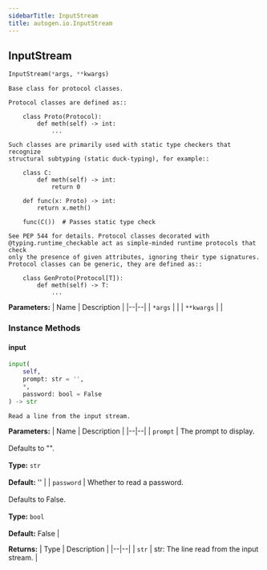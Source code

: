 ```yaml
---
sidebarTitle: InputStream
title: autogen.io.InputStream
---
```

<h2 id="autogen.io.InputStream" class="doc doc-heading">
    <code class="doc-symbol doc-symbol-heading doc-symbol-class"></code>
    <span class="doc doc-object-name doc-class-name">InputStream</span>
</h2>

```python
InputStream(*args, **kwargs)
```

    Base class for protocol classes.
    
    Protocol classes are defined as::
    
        class Proto(Protocol):
            def meth(self) -> int:
                ...
    
    Such classes are primarily used with static type checkers that recognize
    structural subtyping (static duck-typing), for example::
    
        class C:
            def meth(self) -> int:
                return 0
    
        def func(x: Proto) -> int:
            return x.meth()
    
        func(C())  # Passes static type check
    
    See PEP 544 for details. Protocol classes decorated with
    @typing.runtime_checkable act as simple-minded runtime protocols that check
    only the presence of given attributes, ignoring their type signatures.
    Protocol classes can be generic, they are defined as::
    
        class GenProto(Protocol[T]):
            def meth(self) -> T:
                ...

<b>Parameters:</b>
| Name | Description |
|--|--|
| `*args` |  |
| `**kwargs` |  |

### Instance Methods

<code class="doc-symbol doc-symbol-heading doc-symbol-method"></code>
#### input

```python
input(
    self,
    prompt: str = '',
    *,
    password: bool = False
) -> str
```

    Read a line from the input stream.

<b>Parameters:</b>
| Name | Description |
|--|--|
| `prompt` | The prompt to display.<br/><br/>Defaults to "".<br/><br/>**Type:** `str`<br/><br/>**Default:** '' |
| `password` | Whether to read a password.<br/><br/>Defaults to False.<br/><br/>**Type:** `bool`<br/><br/>**Default:** False |

<b>Returns:</b>
| Type | Description |
|--|--|
| `str` | str: The line read from the input stream. |

<br />